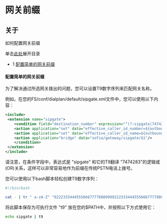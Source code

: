 # 网关前缀

## 关于

如何配置网关前缀

单击[此处](#configuring-easy-gateway-prefixes)展开目录

* 1 [配置简单的网关前缀](#configuring-easy-gateway-prefixes)

#### 配置简单的网关前缀

为了解决通过所选网关拨出的问题，您可以设置T9数字序列来匹配网关名称。

例如，在您的FS/conf/dialplan/default/sipgate.xml文件中，您可以使用以下内容：

```xml
<include>
 <extension name="sipgate">
    <condition field="destination_number" expression="^(?:sipgate|7474283)(\d{3,11})$">
    <action application="set" data="effective_caller_id_number=${outbound_caller_id_number}"/>
    <action application="set" data="effective_caller_id_name=${outbound_caller_id_name}"/>
    <action application="bridge" data="sofia/gateway/sipgate/$1"/>
    </condition>
 </extension>
</include>
```

请注意，在条件字段中，表达式是 "sipgate" 和它的T9翻译 "7474283"的逻辑或(OR)关系，这样可以非常容易地作为前缀在传统PSTN电话上拨号。

您可以使用以下bash脚本轻松创建T9数字序列：

```bash
#!/bin/bash

cat - | tr " a-zA-Z" "02223334445556667777888999922233344455566677778889999"
```

将此脚本保存为可执行文件 "t9" 放在您的$PATH中，并按照以下方式使用它：

```bash
echo sipgate | t9
```